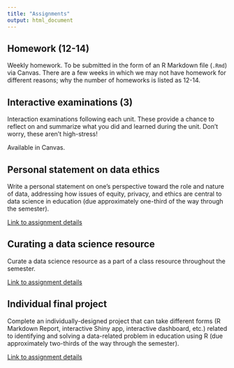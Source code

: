 ```yaml
---
title: "Assignments"
output: html_document
---
```


## Homework (12-14)

Weekly homework. To be submitted in the form of an R Markdown file (`.Rmd`) via Canvas. There are a few weeks in which we may not have homework for different reasons; why the number of homeworks is listed as 12-14.

## Interactive examinations (3)

Interaction examinations following each unit. These provide a chance to reflect on and summarize what you did and learned during the unit. Don't worry, these aren't high-stress!

Available in Canvas.

## Personal statement on data ethics

Write a personal statement on one’s perspective toward the role and nature of data, addressing how issues of equity, privacy, and ethics are central to data science in education (due approximately one-third of the way through the semester).

[Link to assignment details](assignment-data-ethics.html)

## Curating a data science resource

Curate a data science resource as a part of a class resource throughout the semester.

[Link to assignment details](assignment-curating-a-data-science-resource.html)

## Individual final project

Complete an individually-designed project that can take different forms (R Markdown Report, interactive Shiny app, interactive dashboard, etc.) related to identifying and solving a data-related problem in education using R (due approximately two-thirds of the way through the semester).

[Link to assignment details](assignment-final-project.html)
